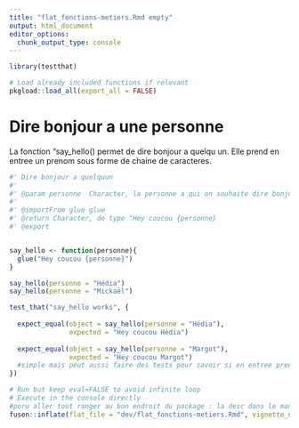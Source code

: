 ```yaml
---
title: "flat_fonctions-metiers.Rmd empty"
output: html_document
editor_options: 
  chunk_output_type: console
---
```


```r
library(testthat)
```

```r
# Load already included functions if relevant
pkgload::load_all(export_all = FALSE)
```

# Dire bonjour a une personne

La fonction "say_hello() permet de dire bonjour a quelqu un.
Elle prend en entree un prenom sous forme de chaine de caracteres.

```r
#' Dire bonjour a quelquun
#'
#' @param personne  Character, la personne a qui on souhaite dire bonjour
#'
#' @importFrom glue glue
#' @return Character, de type "Hey coucou {personne}
#' @export


say_hello <- function(personne){
  glue("Hey coucou {personne}")
}

```

```r
say_hello(personne = "Hédia")
say_hello(personne = "Mickaël")
```

```r
test_that("say_hello works", {
  
  expect_equal(object = say_hello(personne = "Hédia"),
               expected = "Hey coucou Hédia")
  
  expect_equal(object = say_hello(personne = "Margot"),
               expected = "Hey coucou Margot")
  #simple mais peut aussi faire des tests pour savoir si en entree prend bien en comtpe des chaines de caracteres, renvoi une erreur si ce nest pas le cas, ect
})
```


```r
# Run but keep eval=FALSE to avoid infinite loop
# Execute in the console directly
#poru aller tout ranger au bon endroit du package : la desc dans le man, la focntion dans R, les exemples dans la vignette et la doc..., grace a fusen
fusen::inflate(flat_file = "dev/flat_fonctions-metiers.Rmd", vignette_name = "fonctions metiers de mon app", check = FALSE)
```

